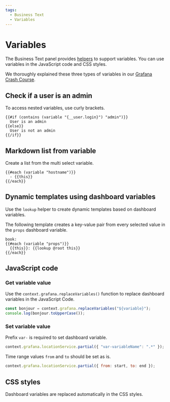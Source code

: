 ```yaml
---
tags:
  - Business Text
  - Variables
---
```



# Variables

The Business Text panel provides [helpers](../helpers/#helper-variable) to support variables. You can use variables in the JavaScript code and CSS styles.

We thoroughly explained these three types of variables in our [Grafana Crash Course](/grafana/variables).

## Check if a user is an admin

To access nested variables, use curly brackets.

```Handlebars
{{#if (contains (variable "{__user.login}") "admin")}}
  User is an admin
{{else}}
  User is not an admin
{{/if}}
```

## Markdown list from variable

Create a list from the multi select variable.

```Handlebars
{{#each (variable "hostname")}}
  - {{this}}
{{/each}}
```

## Dynamic templates using dashboard variables

Use the `lookup` helper to create dynamic templates based on dashboard variables.

The following template creates a key-value pair from every selected value in the `props` dashboard variable.

```Handlebars
book:
{{#each (variable "props")}}
  {{this}}: {{lookup @root this}}
{{/each}}
```

## JavaScript code

### Get variable value

Use the `context.grafana.replaceVariables()` function to replace dashboard variables in the JavaScript Code.

```js
const bonjour = context.grafana.replaceVariables("${variable}");
console.log(bonjour.toUpperCase());
```

### Set variable value

Prefix `var-` is required to set dashboard variable.

```js
context.grafana.locationService.partial({ "var-variableName": ".*" });
```

Time range values `from` and `to` should be set as is.

```js
context.grafana.locationService.partial({ from: start, to: end });
```

## CSS styles

Dashboard variables are replaced automatically in the CSS styles.
